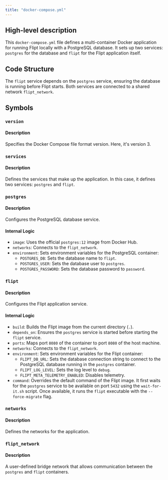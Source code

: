 ```yaml
---
title: "docker-compose.yml"
---
```


## High-level description
This `docker-compose.yml` file defines a multi-container Docker application for running Flipt locally with a PostgreSQL database. It sets up two services: `postgres` for the database and `flipt` for the Flipt application itself.

## Code Structure
The `flipt` service depends on the `postgres` service, ensuring the database is running before Flipt starts. Both services are connected to a shared network `flipt_network`.

## Symbols
### `version`
#### Description
Specifies the Docker Compose file format version. Here, it's version 3.

### `services`
#### Description
Defines the services that make up the application. In this case, it defines two services: `postgres` and `flipt`.

### `postgres`
#### Description
Configures the PostgreSQL database service.

#### Internal Logic
- `image`: Uses the official `postgres:12` image from Docker Hub.
- `networks`: Connects to the `flipt_network`.
- `environment`: Sets environment variables for the PostgreSQL container:
    - `POSTGRES_DB`: Sets the database name to `flipt`.
    - `POSTGRES_USER`: Sets the database user to `postgres`.
    - `POSTGRES_PASSWORD`: Sets the database password to `password`.

### `flipt`
#### Description
Configures the Flipt application service.

#### Internal Logic
- `build`: Builds the Flipt image from the current directory (`.`).
- `depends_on`: Ensures the `postgres` service is started before starting the `flipt` service.
- `ports`: Maps port `8080` of the container to port `8080` of the host machine.
- `networks`: Connects to the `flipt_network`.
- `environment`: Sets environment variables for the Flipt container:
    - `FLIPT_DB_URL`: Sets the database connection string to connect to the PostgreSQL database running in the `postgres` container.
    - `FLIPT_LOG_LEVEL`: Sets the log level to `debug`.
    - `FLIPT_META_TELEMETRY_ENABLED`: Disables telemetry.
- `command`: Overrides the default command of the Flipt image. It first waits for the `postgres` service to be available on port `5432` using the `wait-for-it.sh` script. Once available, it runs the `flipt` executable with the `--force-migrate` flag.

### `networks`
#### Description
Defines the networks for the application.

### `flipt_network`
#### Description
A user-defined bridge network that allows communication between the `postgres` and `flipt` containers.
